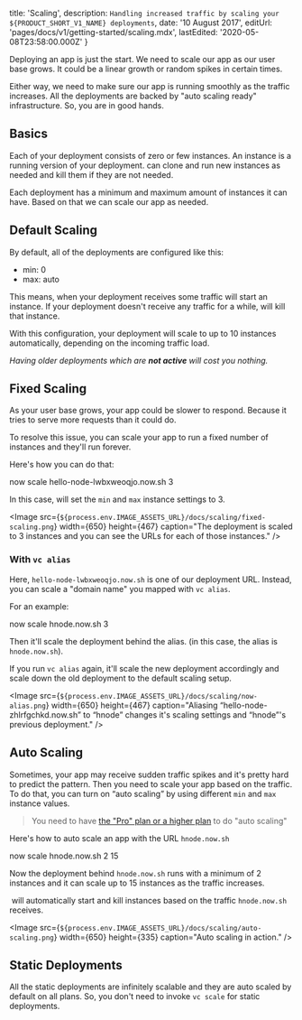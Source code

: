 
  title: 'Scaling',
  description: `Handling increased traffic by scaling your ${PRODUCT_SHORT_V1_NAME} deployments`,
  date: '10 August 2017',
  editUrl: 'pages/docs/v1/getting-started/scaling.mdx',
  lastEdited: '2020-05-08T23:58:00.000Z'
}

Deploying an app is just the start. We need to scale our app as our user base grows. It could be a linear growth or random spikes in certain times.

Either way, we need to make sure our app is running smoothly as the traffic increases. All the <ProductShortV1Name /> deployments are backed by "auto scaling ready" infrastructure. So, you are in good hands.

## Basics

Each of your <ProductShortV1Name /> deployment consists of zero or few instances. An instance is a running version of your deployment. <ProductShortV1Name /> can clone and run new instances as needed and kill them if they are not needed.

Each deployment has a minimum and maximum amount of instances it can have. Based on that we can scale our app as needed.

## Default Scaling

By default, all of the deployments are configured like this:

- min: 0
- max: auto

This means, when your deployment receives some traffic <ProductShortV1Name /> will start an instance. If your deployment doesn't receive any traffic for a while, <ProductShortV1Name /> will kill that instance.

With this configuration, your deployment will scale to up to 10 instances automatically, depending on the incoming traffic load.

_Having older deployments which are **not active** will cost you nothing._

## Fixed Scaling

As your user base grows, your app could be slower to respond. Because it tries to serve more requests than it could do.

To resolve this issue, you can scale your app to run a fixed number of instances and they'll run forever.

Here's how you can do that:

<TerminalInput>now scale hello-node-lwbxweoqjo.now.sh 3</TerminalInput>

In this case, <ProductShortV1Name /> will set the `min` and `max` instance settings to 3.

<Image
  src={`${process.env.IMAGE_ASSETS_URL}/docs/scaling/fixed-scaling.png`}
  width={650}
  height={467}
  caption="The deployment is scaled to 3 instances and you can see the URLs for each of those instances."
/>

### With `vc alias`

Here, `hello-node-lwbxweoqjo.now.sh` is one of our deployment URL. Instead, you can scale a "domain name" you mapped with `vc alias`.

For an example:

<TerminalInput>now scale hnode.now.sh 3</TerminalInput>

Then it'll scale the deployment behind the alias. (in this case, the alias is `hnode.now.sh`).

If you run `vc alias` again, it'll scale the new deployment accordingly and scale down the old deployment to the <Link href="/docs/getting-started/scaling#default-scaling">default scaling setup</Link>.

<Image
  src={`${process.env.IMAGE_ASSETS_URL}/docs/scaling/now-alias.png`}
  width={650}
  height={467}
  caption="Aliasing “hello-node-zhlrfgchkd.now.sh” to “hnode” changes it's scaling settings and “hnode”'s previous deployment."
/>

## Auto Scaling

Sometimes, your app may receive sudden traffic spikes and it's pretty hard to predict the pattern. Then you need to scale your app based on the traffic. To do that, you can turn on “auto scaling” by using different `min` and `max` instance values.

> You need to have [the "Pro" plan or a higher plan](/pricing/v1) to do "auto scaling"

Here's how to auto scale an app with the URL `hnode.now.sh`

<TerminalInput>now scale hnode.now.sh 2 15</TerminalInput>

Now the deployment behind `hnode.now.sh` runs with a minimum of 2 instances and it can scale up to 15 instances as the traffic increases.

​<ProductShortV1Name /> will automatically start and kill instances based on the traffic `hnode.now.sh` receives.

<Image
  src={`${process.env.IMAGE_ASSETS_URL}/docs/scaling/auto-scaling.png`}
  width={650}
  height={335}
  caption="Auto scaling in action."
/>

## Static Deployments

All the static deployments are infinitely scalable and they are auto scaled by default on all plans.
So, you don't need to invoke `vc scale` for static deployments.

